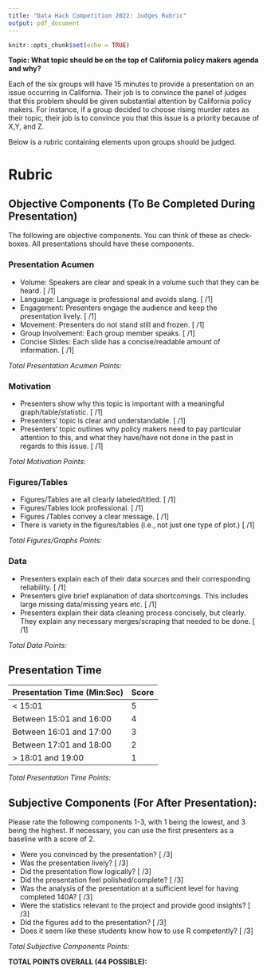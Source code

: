 ```yaml
---
title: "Data Hack Competition 2022: Judges Rubric"
output: pdf_document
---
```


```r
knitr::opts_chunk$set(echo = TRUE)
```

**Topic: What topic should be on the top of California policy makers agenda and why?**

Each of the six groups will have 15 minutes to provide a presentation on an issue occurring in California. Their job is to convince the panel of judges that this problem should be given substantial attention by California policy makers. For instance, if a group decided to choose rising murder rates as their topic, their job is to convince you that this issue is a priority because of X,Y, and Z.

Below is a rubric containing elements upon groups should be judged.  


# Rubric

## Objective Components (To Be Completed During Presentation)

The following are objective components. You can think of these as check-boxes. All presentations should have these components.

### Presentation Acumen 

- Volume: Speakers are clear and speak in a volume such that they can be heard. [  /1]
- Language: Language is professional and avoids slang. [  /1]
- Engagement: Presenters engage the audience and keep the presentation lively. [  /1]
- Movement: Presenters do not stand still and frozen. [  /1]
- Group Involvement: Each group member speaks. [  /1]
- Concise Slides: Each slide has a concise/readable amount of information. [ /1] 

*Total Presentation Acumen Points: *

### Motivation

- Presenters show why this topic is important with a meaningful graph/table/statistic. [  /1]
- Presenters' topic is clear and understandable. [  /1]
- Presenters' topic outlines why policy makers need to pay particular attention to this, and what they have/have not done in the past in regards to this issue. [  /1]

*Total Motivation Points: *

### Figures/Tables

- Figures/Tables are all clearly labeled/titled. [  /1]
- Figures/Tables look professional. [  /1]
- Figures /Tables convey a clear message. [  /1]
- There is variety in the figures/tables (i.e., not just one type of plot.) [  /1]

*Total Figures/Graphs Points:  *

\newpage

### Data

- Presenters explain each of their data sources and their corresponding reliability. [  /1]
- Presenters give brief explanation of data shortcomings. This includes large missing data/missing years etc. [  /1]
- Presenters explain their data cleaning process concisely, but clearly. They explain any necessary merges/scraping that needed to be done. [  /1]

*Total Data Points: *

## Presentation Time


| Presentation Time (Min:Sec)      |  Score   |
|----------------------------------|----------|
|  < 15:01                         |   5  |
|  Between 15:01 and 16:00         |   4  |
|  Between 16:01 and 17:00         |   3  |
|  Between 17:01 and 18:00         |   2  |
|  > 18:01 and 19:00               |   1  |


*Total Presentation Time Points: *

## Subjective Components (For After Presentation):

Please rate the following components 1-3, with 1 being the lowest, and 3 being the highest. If necessary, you can use the first presenters as a baseline with a score of 2. 

* Were you convinced by the presentation? [     /3]
* Was the presentation lively? [      /3]
* Did the presentation flow logically?  [     /3]
* Did the presentation feel polished/complete? [      /3]
* Was the analysis of the presentation at a sufficient level for having completed 140A? [      /3]
* Were the statistics relevant to the project and provide good insights? [      /3]
* Did the figures add to the presentation? [      /3]
* Does it seem like these students know how to use R competently? [      /3] 


*Total Subjective Components Points: *




**TOTAL POINTS OVERALL (44 POSSIBLE):**



